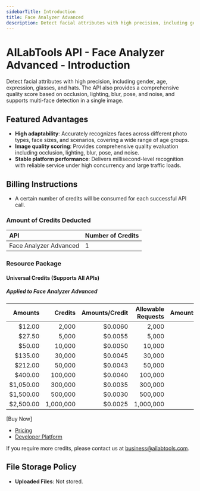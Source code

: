 ```yaml
---
sidebarTitle: Introduction
title: Face Analyzer Advanced
description: Detect facial attributes with high precision, including gender, age, expression, glasses, and hats. The API also provides a comprehensive quality score based on occlusion, lighting, blur, pose, and noise, and supports multi-face detection in a single image.
---
```


# AILabTools API - Face Analyzer Advanced - Introduction

Detect facial attributes with high precision, including gender, age, expression, glasses, and hats. The API also provides a comprehensive quality score based on occlusion, lighting, blur, pose, and noise, and supports multi-face detection in a single image.

## Featured Advantages

- **High adaptability**: Accurately recognizes faces across different photo types, face sizes, and scenarios, covering a wide range of age groups.
- **Image quality scoring**: Provides comprehensive quality evaluation including occlusion, lighting, blur, pose, and noise.
- **Stable platform performance**: Delivers millisecond-level recognition with reliable service under high concurrency and large traffic loads.

## Billing Instructions

- A certain number of credits will be consumed for each successful API call.

### Amount of Credits Deducted

| API                    | Number of Credits |
|:-----------------------|:------------------|
| Face Analyzer Advanced | 1                 |

### Resource Package

#### Universal Credits (Supports All APIs)

##### Applied to Face Analyzer Advanced

|   Amounts |   Credits | Amounts/Credit | Allowable Requests | Amounts/Request |
|----------:|----------:|---------------:|-------------------:|----------------:|
|    $12.00 |     2,000 |        $0.0060 |              2,000 |         $0.0060 |
|    $27.50 |     5,000 |        $0.0055 |              5,000 |         $0.0055 |
|    $50.00 |    10,000 |        $0.0050 |             10,000 |         $0.0050 |
|   $135.00 |    30,000 |        $0.0045 |             30,000 |         $0.0045 |
|   $212.00 |    50,000 |        $0.0043 |             50,000 |         $0.0043 |
|   $400.00 |   100,000 |        $0.0040 |            100,000 |         $0.0040 |
| $1,050.00 |   300,000 |        $0.0035 |            300,000 |         $0.0035 |
| $1,500.00 |   500,000 |        $0.0030 |            500,000 |         $0.0030 |
| $2,500.00 | 1,000,000 |        $0.0025 |          1,000,000 |         $0.0025 |

<Tip>
[Buy Now]

- <a href="https://www.ailabtools.com/price?tab=developer" target="_blank">Pricing</a>
- <a href="https://www.ailabtools.com/developer-platform" target="_blank">Developer Platform</a>

If you require more credits, please contact us at <a href="mailto:business@ailabtools.com">business@ailabtools.com</a>.

</Tip>

## File Storage Policy

<Tip>

- **Uploaded Files**: Not stored.

</Tip>
